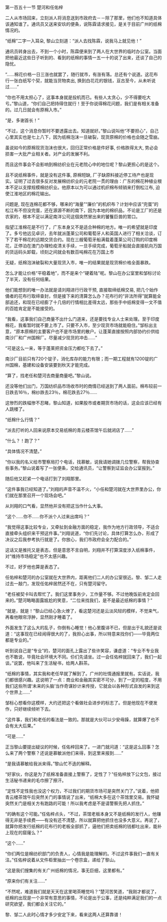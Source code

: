 

第一百五十一节 楚河和任佑梓

二人从市场回来，立刻派人将消息送到市政府去－－除了那里，他们也不知道具体该通知谁了。通讯员又送来安玖的便条，说陈霖请求接见，是关于目前广州的纸棉情况的。

“纸棉”二字一入耳朵, 黎山立刻道：“派人去找陈霖，说我马上就见他！”

通讯员转身出去，不到一个小时，陈霖便来到了两人在大世界的临时办公室。当面把他最近这些日子听到的、看到的纸棉的事情一五一十的说了出来，还谈了自己的隐忧。

“……棉花价格一日三涨也就罢了，随行就市，有涨有落。总还有个说道。这花布行一张白纸写个契，就能当货物卖出, 换到白花花的银钱，亘古至今，从未听说过……”

“你也不用太担心了，这事本身就是投机而已。有些人太贪心，少不得要吃大亏。”黎山道，“你们自己把持得住就行！至于你说得棉花问题，我们是有相关准备的。过几日就会有原棉入市。”

“是，多谢首长！”

“不过，这个消息你暂时不要透露出去。知道就好。”黎山说叫他“不要担心”，自己心里其实也是七上八下，因为纸棉泡沫一旦破裂，现货原棉的价格也会随之雪崩。

虽说如今的原棉现货泡沫也很大，回归正常价格是件好事, 价格跌得太大, 势必会损害一大批产业相关者。对产业的发展不利。

而且这件事会不会影响到棉纺织业在元老院心中的地位呢？黎山更担心的是这个。

且不说纸棉事件，就是没有这件事, 原棉短缺, 厂子缺原料接近停工待产也是现实。证明了过去很多反对发展棉纺织业的元老院一贯的理由：广东的棉花种植业根本不足以支撑规模棉纺织业。他原本以为可以通过机织棉布倾销来打倒松江布, 迫使江淮地区的棉花输出。

问题是, 现在连棉花都不够，哪来的“海量”“廉价”的机织布？计划中应该“完蛋”的松江布不但没完蛋，还在源源不断的南下，因为本地的棉织品，不论是工厂的还是农家的，根本不足以满足南洋公司这個突然冒出来的饕餮巨兽的胃口。

指望江淮棉花是不行了，广东本身又不是适合种棉的地方。唯一的希望就是印度了。多亏他远见卓识，去年就派蓬莱公司和葡萄牙人和英国人进行了相关洽谈，订下了若干棉花的远期交货合约。现在三艘葡萄牙船满载着蓬莱公司订购的印度棉花，正停泊在澳门办理检疫清关手续，一旦手续完成，葡萄牙船就会直接航向万国的货运码头卸载，顷刻之间就会有数百吨棉花在万国上市

无疑，纸棉泡沫破裂和大量现货入市，唯一的结果就是现货棉价格全面暴跌。

怎么才能让价格“平稳着地”，而不是来个“硬着陆”呢。黎山在办公室里和邹标讨论了半天，没有任何结果。

他们能想到的唯一办法就是请刘翔进行行政干预, 直接取缔纸棉交易, 把几个始作俑者的花布行取缔查封，但是接下来的清算怎么办？花布行的“非法所得”就算能全部追还，和现在已经膨了十几倍的行情相比差得太远，那些手中纸棉变得一文不值的百姓肯定是不能接受的。

“我看，这事我们自己商量不出什么门道来，还是要找专业人士来处理。至于印度棉花，我看暂时就不要上市了。只要不入市，至少现货市场就能稳住。”邹标出主意，“原本原棉的主要客户也不是市场里的散户。让蓬莱直接按照内部协约价供给南沙厂和广州国棉厂。尽量减少现货的冲击……”

“可是这么一来，等于蓬莱把资金压力都吃下去了。”

南沙厂目前只有720个锭子，消化库存的能力有限；而一期工程就有1200锭的广州国棉，基建和设备安装要到秋天才能完成。

“算了，找老任和楚河去商量商量吧。”黎山说。

还没等他们出门，万国纺织品市场收市时的商情已经送到了两人面前。棉布较前一日跌去16％，棉纱跌去23％，棉花跌去27％……

这惨烈的跌幅惨不忍睹，黎山知道，如果股市或者期货市场的话，这会应该已经有人跳楼了。

“纸棉什么行情？”

“派去打听的人回来说原本交易纸棉的青云楼茶馆午后就闭店了……”

“什么？！跑了？”

“具体情况不清楚。”

“你以我的名义给市警察局打个电话，找慕敏，说我请她调拨几位警察，帮我协查些事务。”黎山说着写了一张便条，交给通讯员，“让警察到证监会办公室报到。”

随后他又赶紧一个电话打到了刘翔那里。

“这件事我已经知道了。”刘翔的声音不温不火，“小任和楚河就在大世界里办公，你们就在那里召开一个现场会吧。”

从刘翔的口气看，显然他并没有把这当作什么大事。

“这个……你不……你不派个人过来出席吗？”

“我觉得这事比较专业，又牵扯到金融方面的稳定，我作为地方行政领导，不适合直接牵头组织来干预这件事。”刘翔说道，“你们先讨论，具体打算怎么办，形成了决议之后我参考执行就是了。你放心，我们市政府会全力配合的。”

这话又是推托又是表态，但是意思不言自明，刘翔并不打算深度涉入纸棉事件，对“维持市场稳定”也不太感兴趣。

不过，好歹他也算是表态了。

任佑梓和楚河的办公室就在大世界内，距离他们二人的办公室很近。黎、邹二人走过去一敲门，发现任佑梓居然还不在，只有楚河留守。

“老任被契卡叫去帮忙了。我们这里事务少，工作量不够。不过他晚饭前肯定会回来的。”楚河略略面露尴尬的笑意，“二位来找我们，是不是最近纸棉的事情？”

“就是，就是！”黎山已经心急火燎了，看这楚河还是云淡风轻的模样，不觉来气，再看他眼帘浮肿，显然刚才睡着了。

外面发生了这么大的乱子，你倒有心睡觉！他心里腹诽不已，但是出于礼貌还是说道：“这事现在已经闹得很大的了，我担心出事，所以特意来找你们――毕竟两位都是专业的。”

听到说自己是“专业”的，楚河的面孔上露出了些许笑容，谦虚道：“专业不专业我也不敢说，毕竟社会环境大不同。伱们先请坐。过一会任佑梓就回来了，我们一起谈。”说罢，他叫来了生活秘书，给两人斟茶。

“纸棉的事情，其实我和老任早就了解到了。广州的社情通报里就有。实话说，我们都很感兴趣。这说明了一点：商业和金融其实密不可分，到了一定的程度，不用我们这些所谓‘未来的头脑’当作奇谋妙计来传授，它就会以各种形式自发的来到这个世界上……”

邹标心想看你这模样，大约还把这个看做社会进步的标志了。但是他现在不便发作，只好继续倾听下去。

“这件事，我们和老任的看法是一致的。那就是大伙可以少安毋躁，就算爆了也不会有太大后果。”

“可是……”

正当黎山要提出疑议的时候，任佑梓回来了。一进门就问道：“这是这么回事？怎么来了两个警察？还说是慕敏派他们来得，到这里来报到……”

“是我请慕敏给我派来得。”黎山忙不迭的解释。

“好家伙，你这是为了纸棉准备直接上警察了，定性了？”任佑梓放下公文包，接过生活秘书递来的毛巾擦了擦汗。

“定性不定性我也没这个权力，不过我们的期货市场可是突然关门了。”说着，他把青云楼茶馆午后突然关门的事情说了出来，“纸棉大多在这个茶馆里交易。我怀疑突然关门是相关方有跑路的可能！所以我考虑是不是请警察先把人抓住。”

“的确有这个可能。”任佑梓点头，“不过，茶馆老板本身又不是纸棉的发行人，他赚得无非是手续费――有没有还不清楚，所以就算把他抓住也没多大意义。再说了，就算你把发行纸棉的花布行的老板全部抓了，逼他们把卖纸棉的钱都吐出来，能补上现在的窟窿么？”

“这个……”

“你们两位是棉纺织部门的负责人，心情我是能理解的。不过这件事我们一直有关注。”任佑梓说着从文件柜里抽出一个卷宗盒，递给了黎山。

“这是我们搜集的有关广州纸棉的情况，事无巨细，这里都有。”

“原来你们有关注……”

“不然呢，难道我们就是天天在这里喝茶睡觉吗？”楚河苦笑道，“我刚才都说了，纸棉的出现是一个非常有意思的事情，不论是出于公事，还是纯粹满足我们的一点研究欲望，我们都会关注它的。”

黎、邹二人此时心情才多少安定下来，看来这两人还算靠谱！

